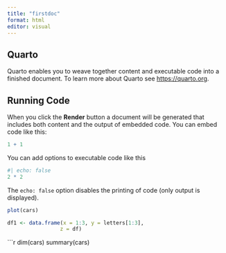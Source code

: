 ```yaml
---
title: "firstdoc"
format: html
editor: visual
---
```


## Quarto

Quarto enables you to weave together content and executable code into a finished document.
To learn more about Quarto see <https://quarto.org>.

## Running Code

When you click the **Render** button a document will be generated that includes both content and the output of embedded code.
You can embed code like this:

```r
1 + 1
```

You can add options to executable code like this

```r
#| echo: false
2 * 2
```

The `echo: false` option disables the printing of code (only output is displayed).

```r
plot(cars)
```

```r
df1 <- data.frame(x = 1:3, y = letters[1:3], 
                 z = df)
```
```r
dim(cars)
summary(cars)
